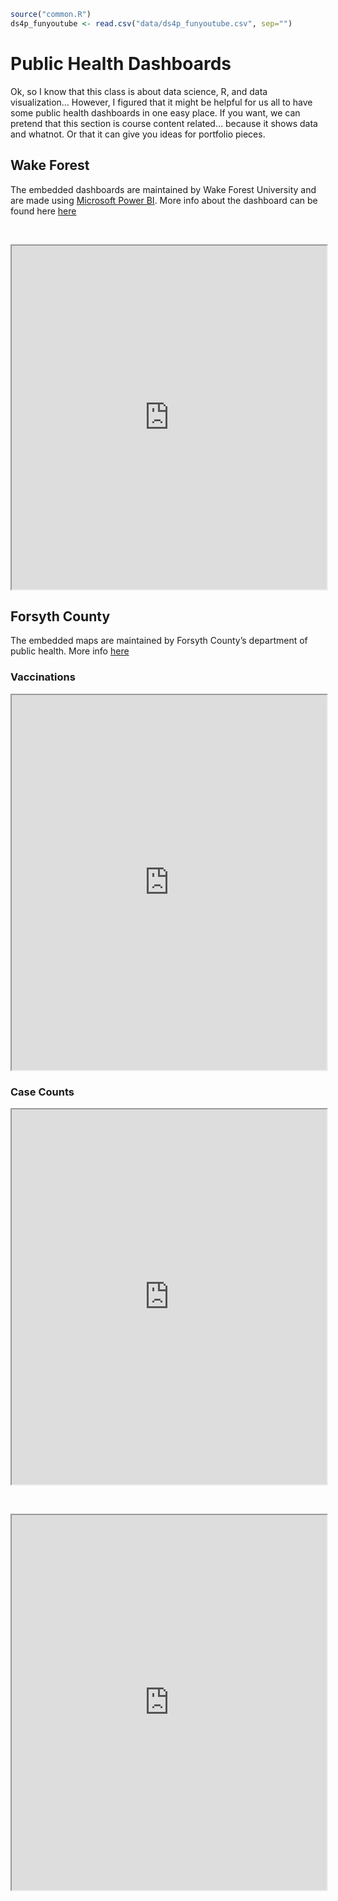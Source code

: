 
```r
source("common.R")
ds4p_funyoutube <- read.csv("data/ds4p_funyoutube.csv", sep="")
```

# Public Health Dashboards {-}

Ok, so I know that this class is about data science, R, and data visualization... However, I figured that it might be helpful for us all to have some public health dashboards in one easy place. If you want, we can pretend that this section is course content related... because it shows data and whatnot. Or that it can give you ideas for portfolio pieces. 

## Wake Forest {-}

The embedded dashboards are maintained by Wake Forest University and are made using [Microsoft Power BI](https://powerbi.microsoft.com/en-us/what-is-power-bi/). More info about the dashboard can be found here [here](https://ourwayforward.wfu.edu/covid-19-dashboard)

<br>

<iframe src="https://ourwayforward.wfu.edu/covid-19-dashboard/#powerbi-embedded-1946"  scrolling="no" style="width: 100%; height:550px"></iframe>



##  Forsyth County {-}

The embedded maps are maintained by Forsyth County's department of public health. More info [here]( https://www.co.forsyth.nc.us/covidupdate/)

### Vaccinations {-}

<iframe src="https://mapf.maps.arcgis.com/apps/opsdashboard/index.html#/80838562a4c64050abf201c0e8beb441" style="width:100%;height:600px"></iframe>

### Case Counts {-}

<iframe src="https://mapf.maps.arcgis.com/apps/opsdashboard/index.html#/926f40a0fb9d43729fbc0f42f0f5a940" style="width:100%;height:600px"></iframe>

<br>

<iframe src="https://mapf.maps.arcgis.com/apps/opsdashboard/index.html#/2a7cc9a3b6a842228f489c080c48ccc6" style="width:100%;height:600px"></iframe>

